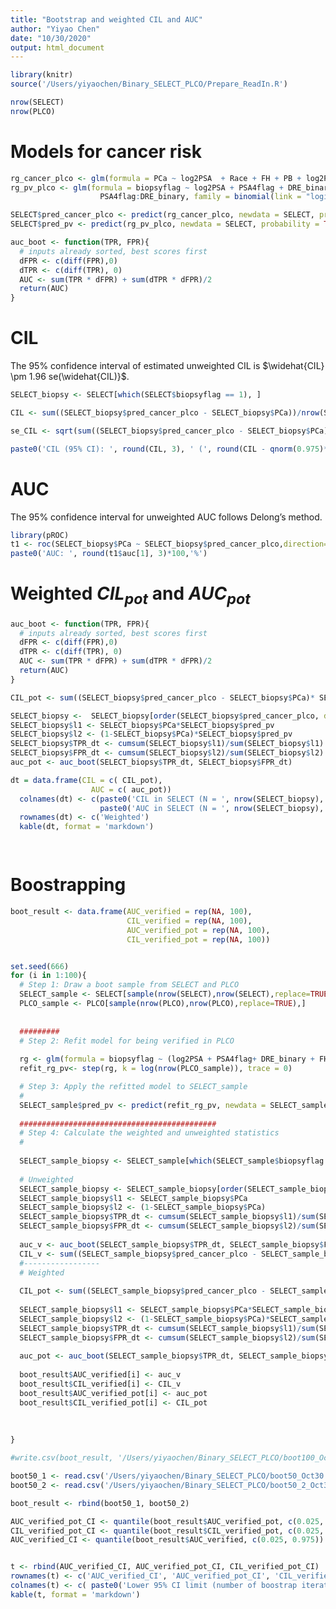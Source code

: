 ```yaml
---
title: "Bootstrap and weighted CIL and AUC"
author: "Yiyao Chen"
date: "10/30/2020"
output: html_document
---
```


```r
library(knitr)
source('/Users/yiyaochen/Binary_SELECT_PLCO/Prepare_ReadIn.R')
```

```r
nrow(SELECT)
nrow(PLCO)
```

# Models for cancer risk
```r
rg_cancer_plco <- glm(formula = PCa ~ log2PSA  + Race + FH + PB + log2PSA:DRE_binary, family = binomial(link = "logit"), data = PLCO[PLCO$biopsyflag == 1, ])
rg_pv_plco <- glm(formula = biopsyflag ~ log2PSA + PSA4flag + DRE_binary + Age + log2PSA:DRE_binary + 
                    PSA4flag:DRE_binary, family = binomial(link = "logit"), data = PLCO)

SELECT$pred_cancer_plco <- predict(rg_cancer_plco, newdata = SELECT, probability = TRUE,type = "response" )
SELECT$pred_pv <- predict(rg_pv_plco, newdata = SELECT, probability = TRUE,type = "response" )

auc_boot <- function(TPR, FPR){
  # inputs already sorted, best scores first 
  dFPR <- c(diff(FPR),0)
  dTPR <- c(diff(TPR), 0)
  AUC <- sum(TPR * dFPR) + sum(dTPR * dFPR)/2
  return(AUC)
}
```

# CIL
The 95% confidence interval of estimated unweighted CIL is $\widehat{CIL} \pm 1.96 se(\widehat{CIL)}$.
```r
SELECT_biopsy <- SELECT[which(SELECT$biopsyflag == 1), ]

CIL <- sum((SELECT_biopsy$pred_cancer_plco - SELECT_biopsy$PCa))/nrow(SELECT_biopsy)

se_CIL <- sqrt(sum((SELECT_biopsy$pred_cancer_plco - SELECT_biopsy$PCa)^2)/(nrow(SELECT_biopsy)^2) - CIL^2/nrow(SELECT_biopsy))

paste0('CIL (95% CI): ', round(CIL, 3), ' (', round(CIL - qnorm(0.975)*se_CIL, 3), ',', round(CIL + qnorm(0.975)*se_CIL, 3), ')')
```

# AUC
The 95% confidence interval for unweighted AUC follows Delong's method.
```r
library(pROC)
t1 <- roc(SELECT_biopsy$PCa ~ SELECT_biopsy$pred_cancer_plco,direction="<", ret = 'coords', ci = TRUE)
paste0('AUC: ', round(t1$auc[1], 3)*100,'%')
```

# Weighted $CIL_{pot}$ and $AUC_{pot}$
```r
auc_boot <- function(TPR, FPR){
  # inputs already sorted, best scores first 
  dFPR <- c(diff(FPR),0)
  dTPR <- c(diff(TPR), 0)
  AUC <- sum(TPR * dFPR) + sum(dTPR * dFPR)/2
  return(AUC)
}

```

```r
CIL_pot <- sum((SELECT_biopsy$pred_cancer_plco - SELECT_biopsy$PCa)* SELECT_biopsy$pred_pv)/ sum(SELECT_biopsy$pred_pv)

SELECT_biopsy <-  SELECT_biopsy[order(SELECT_biopsy$pred_cancer_plco, decreasing=TRUE),]
SELECT_biopsy$l1 <- SELECT_biopsy$PCa*SELECT_biopsy$pred_pv
SELECT_biopsy$l2 <- (1-SELECT_biopsy$PCa)*SELECT_biopsy$pred_pv
SELECT_biopsy$TPR_dt <- cumsum(SELECT_biopsy$l1)/sum(SELECT_biopsy$l1)
SELECT_biopsy$FPR_dt <- cumsum(SELECT_biopsy$l2)/sum(SELECT_biopsy$l2)
auc_pot <- auc_boot(SELECT_biopsy$TPR_dt, SELECT_biopsy$FPR_dt)

dt = data.frame(CIL = c( CIL_pot),
                  AUC = c( auc_pot))
  colnames(dt) <- c(paste0('CIL in SELECT (N = ', nrow(SELECT_biopsy), ')'),
                    paste0('AUC in SELECT (N = ', nrow(SELECT_biopsy), ')'))
  rownames(dt) <- c('Weighted')
  kable(dt, format = 'markdown')

    
```


# Boostrapping 
```r
boot_result <- data.frame(AUC_verified = rep(NA, 100),
                          CIL_verified = rep(NA, 100),
                          AUC_verified_pot = rep(NA, 100),
                          CIL_verified_pot = rep(NA, 100))


set.seed(666)
for (i in 1:100){
  # Step 1: Draw a boot sample from SELECT and PLCO
  SELECT_sample <- SELECT[sample(nrow(SELECT),nrow(SELECT),replace=TRUE),]
  PLCO_sample <- PLCO[sample(nrow(PLCO),nrow(PLCO),replace=TRUE),]
  
  
  #########
  # Step 2: Refit model for being verified in PLCO
  
  rg <- glm(formula = biopsyflag ~ (log2PSA + PSA4flag+ DRE_binary + FH + PB + Race + Age)^2,family = binomial(link = "logit"),data = PLCO_sample)
  refit_rg_pv<- step(rg, k = log(nrow(PLCO_sample)), trace = 0)

  # Step 3: Apply the refitted model to SELECT_sample 
  #        
  SELECT_sample$pred_pv <- predict(refit_rg_pv, newdata = SELECT_sample, probability = TRUE,type = "response" )
  
  ############################################
  # Step 4: Calculate the weighted and unweighted statistics
  #
  
  SELECT_sample_biopsy <- SELECT_sample[which(SELECT_sample$biopsyflag == 1),]
  
  # Unweighted
  SELECT_sample_biopsy <- SELECT_sample_biopsy[order(SELECT_sample_biopsy$pred_cancer_plco, decreasing=TRUE),]
  SELECT_sample_biopsy$l1 <- SELECT_sample_biopsy$PCa
  SELECT_sample_biopsy$l2 <- (1-SELECT_sample_biopsy$PCa)
  SELECT_sample_biopsy$TPR_dt <- cumsum(SELECT_sample_biopsy$l1)/sum(SELECT_sample_biopsy$l1)
  SELECT_sample_biopsy$FPR_dt <- cumsum(SELECT_sample_biopsy$l2)/sum(SELECT_sample_biopsy$l2)
  
  auc_v <- auc_boot(SELECT_sample_biopsy$TPR_dt, SELECT_sample_biopsy$FPR_dt)
  CIL_v <- sum((SELECT_sample_biopsy$pred_cancer_plco - SELECT_sample_biopsy$PCa))/nrow(SELECT_sample_biopsy)
  #-----------------
  # Weighted
  
  CIL_pot <- sum((SELECT_sample_biopsy$pred_cancer_plco - SELECT_sample_biopsy$PCa)* SELECT_sample_biopsy$pred_pv)/ sum(SELECT_sample_biopsy$pred_pv)
  
  SELECT_sample_biopsy$l1 <- SELECT_sample_biopsy$PCa*SELECT_sample_biopsy$pred_pv
  SELECT_sample_biopsy$l2 <- (1-SELECT_sample_biopsy$PCa)*SELECT_sample_biopsy$pred_pv
  SELECT_sample_biopsy$TPR_dt <- cumsum(SELECT_sample_biopsy$l1)/sum(SELECT_sample_biopsy$l1)
  SELECT_sample_biopsy$FPR_dt <- cumsum(SELECT_sample_biopsy$l2)/sum(SELECT_sample_biopsy$l2)
  
  auc_pot <- auc_boot(SELECT_sample_biopsy$TPR_dt, SELECT_sample_biopsy$FPR_dt)
  
  boot_result$AUC_verified[i] <- auc_v
  boot_result$CIL_verified[i] <- CIL_v
  boot_result$AUC_verified_pot[i] <- auc_pot
  boot_result$CIL_verified_pot[i] <- CIL_pot
  
  
  
}

#write.csv(boot_result, '/Users/yiyaochen/Binary_SELECT_PLCO/boot100_Oct30.csv', row.names = FALSE)
```

```r
boot50_1 <- read.csv('/Users/yiyaochen/Binary_SELECT_PLCO/boot50_Oct30.csv')
boot50_2 <- read.csv('/Users/yiyaochen/Binary_SELECT_PLCO/boot50_2_Oct30.csv')

boot_result <- rbind(boot50_1, boot50_2)
```

```r
AUC_verified_pot_CI <- quantile(boot_result$AUC_verified_pot, c(0.025, 0.975))
CIL_verified_pot_CI <- quantile(boot_result$CIL_verified_pot, c(0.025, 0.975))
AUC_verified_CI <- quantile(boot_result$AUC_verified, c(0.025, 0.975))


t <- rbind(AUC_verified_CI, AUC_verified_pot_CI, CIL_verified_pot_CI)
rownames(t) <- c('AUC_verified_CI', 'AUC_verified_pot_CI', 'CIL_verified_pot_CI')
colnames(t) <- c( paste0('Lower 95% CI limit (number of boostrap iterations = ', nrow(boot_result), ')'),paste0('Upper 95% CI limit (number of boostrap iterations = ', nrow(boot_result), ')'))
kable(t, format = 'markdown')
```